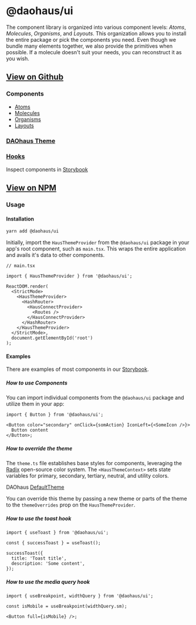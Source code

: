 # @daohaus/ui

The component library is organized into various component levels: _Atoms_, _Molecules_, _Organisms_, and _Layouts_. This organization allows you to install the entire package or pick the components you need. Even though we bundle many elements together, we also provide the primitives when possible. If a molecule doesn't suit your needs, you can reconstruct it as you wish.

## [View on Github](https://github.com/HausDAO/monorepo/tree/develop/libs/ui)

### Components

- [Atoms](https://github.com/HausDAO/monorepo/tree/develop/libs/ui/src/components/atoms)
- [Molecules](https://github.com/HausDAO/monorepo/tree/develop/libs/ui/src/components/molecules)
- [Organisms](https://github.com/HausDAO/monorepo/tree/develop/libs/ui/src/components/organisms)
- [Layouts](https://github.com/HausDAO/monorepo/tree/develop/libs/ui/src/components/layouts)

### [DAOhaus Theme](https://github.com/HausDAO/monorepo/tree/develop/libs/ui/src/theme)

### [Hooks](https://github.com/HausDAO/monorepo/tree/develop/libs/ui/src/hooks)

Inspect components in [Storybook](https://storybook.daohaus.fun/)

## [View on NPM](https://www.npmjs.com/package/@daohaus/ui)

### Usage

#### Installation

```bash
yarn add @daohaus/ui
```

Initially, import the `HausThemeProvider` from the `@daohaus/ui` package in your app's root component, such as `main.tsx`. This wraps the entire application and avails it's data to other components.

```tsx
// main.tsx

import { HausThemeProvider } from '@daohaus/ui';

ReactDOM.render(
  <StrictMode>
    <HausThemeProvider>
      <HashRouter>
        <HausConnectProvider>
          <Routes />
        </HausConnectProvider>
      </HashRouter>
    </HausThemeProvider>
  </StrictMode>,
  document.getElementById('root')
);
```

#### Examples

There are examples of most components in our [Storybook](https://storybook.daohaus.fun/).

##### How to use Components

You can import individual components from the `@daohaus/ui` package and utilize them in your app:

```tsx
import { Button } from '@daohaus/ui';

<Button color="secondary" onClick={somAction} IconLeft={<SomeIcon />}>
  Button content
</Button>;
```

##### How to override the theme

The `theme.ts` file establishes base styles for components, leveraging the [Radix](https://www.radix-ui.com/colors) open-source color system. The `<HausThemeContext>` sets state variables for primary, secondary, tertiary, neutral, and utility colors.

DAOhaus [DefaultTheme](https://github.com/HausDAO/monorepo/blob/develop/libs/ui/src/theme/theme.ts#L54)

You can override this theme by passing a new theme or parts of the theme to the `themeOverrides` prop on the `HausThemeProvider`.

##### How to use the toast hook

```tsx
import { useToast } from '@daohaus/ui';

const { successToast } = useToast();

successToast({
  title: 'Toast title',
  description: 'Some content',
});
```

##### How to use the media query hook

```tsx
import { useBreakpoint, widthQuery } from '@daohaus/ui';

const isMobile = useBreakpoint(widthQuery.sm);

<Button full={isMobile} />;
```
